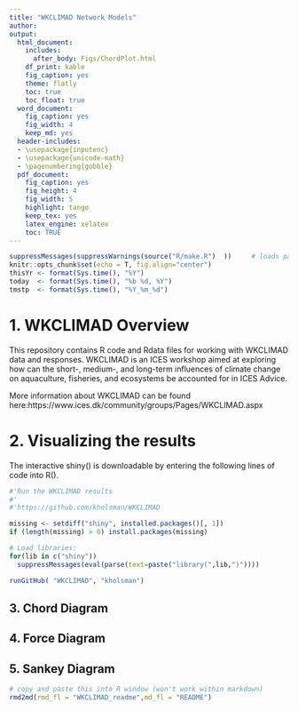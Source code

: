 ```yaml
---
title: "WKCLIMAD Network Models"
author: 
output:
  html_document:
    includes:
      after_body: Figs/ChordPlot.html
    df_print: kable
    fig_caption: yes
    theme: flatly
    toc: true
    toc_float: true
  word_document:
    fig_caption: yes
    fig_width: 4
    keep_md: yes
  header-includes:
  - \usepackage{inputenc}
  - \usepackage{unicode-math}
  - \pagenumbering{gobble}
  pdf_document:
    fig_caption: yes
    fig_height: 4
    fig_width: 5
    highlight: tango
    keep_tex: yes
    latex_engine: xelatex
    toc: TRUE
---
```


```r

suppressMessages(suppressWarnings(source("R/make.R")  ))     # loads packages, data, setup, etc.
knitr::opts_chunk$set(echo = T, fig.align="center")
thisYr <- format(Sys.time(), "%Y")
today  <- format(Sys.time(), "%b %d, %Y")
tmstp  <- format(Sys.time(), "%Y_%m_%d")
```


# 1. WKCLIMAD Overview

This repository contains R code and Rdata files for working with WKCLIMAD data and responses. WKCLIMAD is an ICES workshop aimed at exploring how can the short-, medium-, and long-term influences of climate change on aquaculture, fisheries, and ecosystems be accounted for in ICES Advice.

More information about WKCLIMAD can be found here:https://www.ices.dk/community/groups/Pages/WKCLIMAD.aspx


# 2. Visualizing the results

The interactive shiny() is downloadable by entering the following lines of code into R().


```r
#'Run the WKCLIMAD results
#'
#'https://github.com/kholsman/WKCLIMAD

missing <- setdiff("shiny", installed.packages()[, 1])
if (length(missing) > 0) install.packages(missing)

# Load libraries:
for(lib in c("shiny"))
  suppressMessages(eval(parse(text=paste("library(",lib,")"))))

runGitHub( "WKCLIMAD", "kholsman")


```

<!-- ```{r sfint-shiny} -->
<!-- knitr::include_app("https://kkh2022.shinyapps.io/WKCLIMAD/",  -->
<!--   height = "900px") -->
<!-- ``` -->


## 3. Chord Diagram

<!-- ```{r showChoro1,echo=F} -->
<!-- # All defaults -->
<!-- htmltools::includeHTML("Figs/ChordPlot.html") -->
<!-- # include_graphics("Figs/ForcePlot.html") -->
<!-- ``` -->

## 4. Force Diagram

<!-- ```{r showChoro2,echo=F} -->
<!-- htmltools::includeHTML("Figs/ForcePlot.html") -->
<!-- ``` -->

## 5. Sankey Diagram

<!-- ```{r showChoro3,echo=F} -->
<!--  htmltools::includeHTML("Figs/SankeyPlot.html") -->
<!-- ``` -->

```r

# copy and paste this into R window (won't work within markdown)
rmd2md(rmd_fl = "WKCLIMAD_readme",md_fl = "README")

```

